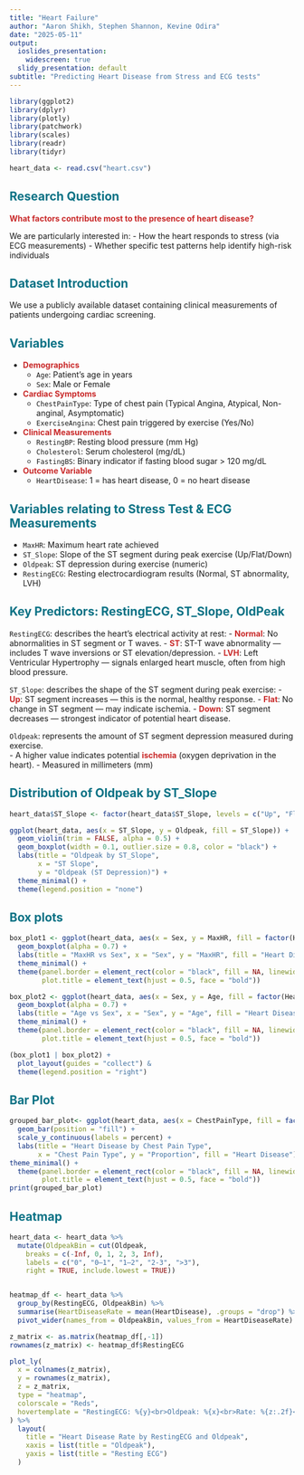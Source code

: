 ```yaml
---
title: "Heart Failure"
author: "Aaron Shikh, Stephen Shannon, Kevine Odira"
date: "2025-05-11"
output:
  ioslides_presentation:
    widescreen: true
  slidy_presentation: default
subtitle: "Predicting Heart Disease from Stress and ECG tests"
---
```


<style>
.remark-slide-content {
  background-color: #f7fcfc;
  color: #222;
  font-family: "Helvetica", "Arial", sans-serif;
  padding: 30px;
}

h1, h2 {
  color: #0b7285;
}

.title-slide h1 {
  color: #1864ab;
}

strong {
  color: #c92a2a;
}


</style>


```r
library(ggplot2)
library(dplyr)
library(plotly)
library(patchwork)
library(scales)
library(readr)
library(tidyr)

heart_data <- read.csv("heart.csv")
```


## Research Question

**What factors contribute most to the presence of heart disease?**

We are particularly interested in:
- How the heart responds to stress (via ECG measurements)
- Whether specific test patterns help identify high-risk individuals



## Dataset Introduction

We use a publicly available dataset containing clinical measurements of patients undergoing cardiac screening.


## Variables
- **Demographics**
  - `Age`: Patient's age in years
  - `Sex`: Male or Female

- **Cardiac Symptoms**
  - `ChestPainType`: Type of chest pain (Typical Angina, Atypical, Non-anginal, Asymptomatic)
  - `ExerciseAngina`: Chest pain triggered by exercise (Yes/No)

- **Clinical Measurements**
  - `RestingBP`: Resting blood pressure (mm Hg)
  - `Cholesterol`: Serum cholesterol (mg/dL)
  - `FastingBS`: Binary indicator if fasting blood sugar > 120 mg/dL
  
- **Outcome Variable**
  - `HeartDisease`: 1 = has heart disease, 0 = no heart disease

## Variables relating to Stress Test & ECG Measurements
  - `MaxHR`: Maximum heart rate achieved
  - `ST_Slope`: Slope of the ST segment during peak exercise (Up/Flat/Down)
  - `Oldpeak`: ST depression during exercise (numeric)
  - `RestingECG`: Resting electrocardiogram results (Normal, ST abnormality, LVH)



## Key Predictors: RestingECG, ST_Slope, OldPeak

`RestingECG`: describes the heart's electrical activity at rest:
  - **Normal**: No abnormalities in ST segment or T waves.
  - **ST**: ST-T wave abnormality — includes T wave inversions or ST elevation/depression.
  - **LVH**: Left Ventricular Hypertrophy — signals enlarged heart muscle, often from high blood pressure.

`ST_Slope`: describes the shape of the ST segment during peak exercise:
  - **Up**: ST segment increases — this is the normal, healthy response.
  - **Flat**: No change in ST segment — may indicate ischemia.
  - **Down**: ST segment decreases — strongest indicator of potential heart disease.

`Oldpeak`: represents the amount of ST segment depression measured during exercise.  
  - A higher value indicates potential **ischemia** (oxygen deprivation in the heart).
  - Measured in millimeters (mm)



## Distribution of Oldpeak by ST_Slope

```r
heart_data$ST_Slope <- factor(heart_data$ST_Slope, levels = c("Up", "Flat", "Down"))

ggplot(heart_data, aes(x = ST_Slope, y = Oldpeak, fill = ST_Slope)) +
  geom_violin(trim = FALSE, alpha = 0.5) +
  geom_boxplot(width = 0.1, outlier.size = 0.8, color = "black") +
  labs(title = "Oldpeak by ST_Slope",
       x = "ST Slope",
       y = "Oldpeak (ST Depression)") +
  theme_minimal() +
  theme(legend.position = "none")
```

## Box plots

```r
box_plot1 <- ggplot(heart_data, aes(x = Sex, y = MaxHR, fill = factor(HeartDisease))) +
  geom_boxplot(alpha = 0.7) +
  labs(title = "MaxHR vs Sex", x = "Sex", y = "MaxHR", fill = "Heart Disease") +
  theme_minimal() +
  theme(panel.border = element_rect(color = "black", fill = NA, linewidth = 0.7),
        plot.title = element_text(hjust = 0.5, face = "bold"))

box_plot2 <- ggplot(heart_data, aes(x = Sex, y = Age, fill = factor(HeartDisease))) +
  geom_boxplot(alpha = 0.7) +
  labs(title = "Age vs Sex", x = "Sex", y = "Age", fill = "Heart Disease") +
  theme_minimal() +
  theme(panel.border = element_rect(color = "black", fill = NA, linewidth = 0.7),
        plot.title = element_text(hjust = 0.5, face = "bold"))

(box_plot1 | box_plot2) + 
  plot_layout(guides = "collect") & 
  theme(legend.position = "right")


```

## Bar Plot

```r
grouped_bar_plot<- ggplot(heart_data, aes(x = ChestPainType, fill = factor(HeartDisease))) +
  geom_bar(position = "fill") +
  scale_y_continuous(labels = percent) +
  labs(title = "Heart Disease by Chest Pain Type",
       x = "Chest Pain Type", y = "Proportion", fill = "Heart Disease") +
theme_minimal() +
  theme(panel.border = element_rect(color = "black", fill = NA, linewidth = 0.7),
        plot.title = element_text(hjust = 0.5, face = "bold"))
print(grouped_bar_plot)

```


## Heatmap

```r
heart_data <- heart_data %>%
  mutate(OldpeakBin = cut(Oldpeak,
    breaks = c(-Inf, 0, 1, 2, 3, Inf),
    labels = c("0", "0–1", "1–2", "2-3", ">3"),
    right = TRUE, include.lowest = TRUE))


heatmap_df <- heart_data %>%
  group_by(RestingECG, OldpeakBin) %>%
  summarise(HeartDiseaseRate = mean(HeartDisease), .groups = "drop") %>%
  pivot_wider(names_from = OldpeakBin, values_from = HeartDiseaseRate)

z_matrix <- as.matrix(heatmap_df[,-1])
rownames(z_matrix) <- heatmap_df$RestingECG

plot_ly(
  x = colnames(z_matrix),
  y = rownames(z_matrix),
  z = z_matrix,
  type = "heatmap",
  colorscale = "Reds",
  hovertemplate = "RestingECG: %{y}<br>Oldpeak: %{x}<br>Rate: %{z:.2f}<extra></extra>"
) %>%
  layout(
    title = "Heart Disease Rate by RestingECG and Oldpeak",
    xaxis = list(title = "Oldpeak"),
    yaxis = list(title = "Resting ECG")
  )

```






